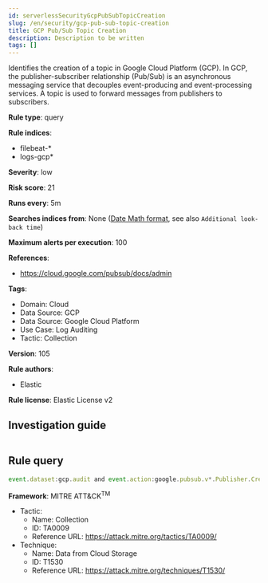 ```yaml
---
id: serverlessSecurityGcpPubSubTopicCreation
slug: /en/security/gcp-pub-sub-topic-creation
title: GCP Pub/Sub Topic Creation
description: Description to be written
tags: []
---
```


<div id="gcp-pub-sub-topic-creation"></div>

Identifies the creation of a topic in Google Cloud Platform (GCP). In GCP, the publisher-subscriber relationship (Pub/Sub) is an asynchronous messaging service that decouples event-producing and event-processing services. A topic is used to forward messages from publishers to subscribers.

**Rule type**: query

**Rule indices**: 

* filebeat-*
* logs-gcp*

**Severity**: low

**Risk score**: 21

**Runs every**: 5m

**Searches indices from**: None ([Date Math format](((ref))/common-options.html#date-math), see also <DocLink id="serverlessSecurityRulesUiCreate" section="set-the-rules-schedule">`Additional look-back time`</DocLink>)

**Maximum alerts per execution**: 100

**References**: 

* https://cloud.google.com/pubsub/docs/admin

**Tags**: 

* Domain: Cloud
* Data Source: GCP
* Data Source: Google Cloud Platform
* Use Case: Log Auditing
* Tactic: Collection

**Version**: 105

**Rule authors**: 

* Elastic

**Rule license**: Elastic License v2

## Investigation guide

```markdown

```

## Rule query

```js
event.dataset:gcp.audit and event.action:google.pubsub.v*.Publisher.CreateTopic and event.outcome:success

```

**Framework**: MITRE ATT&CK<sup>TM</sup>

* Tactic:
    * Name: Collection
    * ID: TA0009
    * Reference URL: https://attack.mitre.org/tactics/TA0009/
* Technique:
    * Name: Data from Cloud Storage
    * ID: T1530
    * Reference URL: https://attack.mitre.org/techniques/T1530/

